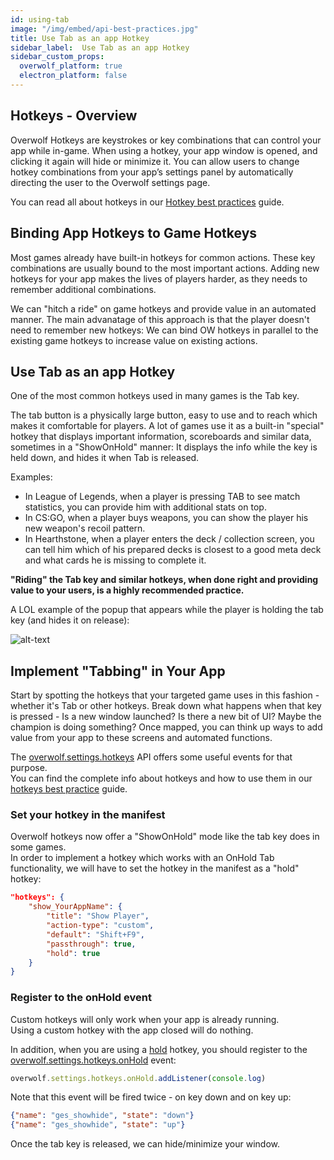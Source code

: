 ```yaml
---
id: using-tab
image: "/img/embed/api-best-practices.jpg"
title: Use Tab as an app Hotkey
sidebar_label:  Use Tab as an app Hotkey
sidebar_custom_props:
  overwolf_platform: true
  electron_platform: false
---
```


## Hotkeys - Overview

Overwolf Hotkeys are keystrokes or key combinations that can control your app while in-game. When using a hotkey, your app window is opened, and clicking it again will hide or minimize it. You can allow users to change hotkey combinations from your app’s settings panel by automatically directing the user to the Overwolf settings page.  

You can read all about hotkeys in our [Hotkey best practices](hotkeys-best-practices) guide.

## Binding App Hotkeys to Game Hotkeys

Most games already have built-in hotkeys for common actions. These key combinations are usually bound to the most important actions. Adding new hotkeys for your app makes the lives of players harder, as they needs to remember additional combinations.

We can "hitch a ride" on game hotkeys and provide value in an automated manner. The main advanatage of this approach is that the player doesn't need to remember new hotkeys: We can bind OW hotkeys in parallel to the existing game hotkeys to increase value on existing actions.

## Use Tab as an app Hotkey

One of the most common hotkeys used in many games is the Tab key.

The tab button is a physically large button, easy to use and to reach which makes it comfortable for players. A lot of games use it as a built-in "special" hotkey that displays important information, scoreboards and similar data, sometimes in a "ShowOnHold" manner: It displays the info while the key is held down, and hides it when Tab is released.  

Examples:

* In League of Legends, when a player is pressing TAB to see match statistics, you can provide him with additional stats on top.
* In CS:GO, when a player buys weapons, you can show the player his new weapon's recoil pattern.
* In Hearthstone, when a player enters the deck / collection screen, you can tell him which of his prepared decks is closest to a good meta deck and what cards he is missing to complete it.

**"Riding" the Tab key and similar hotkeys, when done right and providing value to your users, is a highly recommended practice.**

A LOL example of the popup that appears while the player is holding the tab key (and hides it on release):

![alt-text](/assets/tab-example-lol.gif)

## Implement "Tabbing" in Your App

Start by spotting the hotkeys that your targeted game uses in this fashion - whether it's Tab or other hotkeys. Break down what happens when that key is pressed - Is a new window launched? Is there a new bit of UI? Maybe the champion is doing something? Once mapped, you can think up ways to add value from your app to these screens and automated functions. 

The [overwolf.settings.hotkeys](/api/settings/hotkeys) API offers some useful events for that purpose.  
You can find the complete info about hotkeys and how to use them in our [hotkeys best practice](hotkeys-best-practices) guide.

### Set your hotkey in the manifest

Overwolf hotkeys now offer a "ShowOnHold" mode like the tab key does in some games.  
In order to implement a hotkey which works with an OnHold Tab functionality, we will have to set the hotkey in the manifest as a "hold" hotkey:

```json
"hotkeys": {
    "show_YourAppName": { 
        "title": "Show Player",
        "action-type": "custom",
        "default": "Shift+F9",
        "passthrough": true,
        "hold": true
    }
}
```

### Register to the onHold event

Custom hotkeys will only work when your app is already running.  
Using a custom hotkey with the app closed will do nothing.

In addition, when you are using a [hold](#hold-hotkeys) hotkey, you should register to the [overwolf.settings.hotkeys.onHold](/api/settings/hotkeys#onhold) event:

```js
overwolf.settings.hotkeys.onHold.addListener(console.log)
```

Note that this event will be fired twice - on key down and on key up:

```json
{"name": "ges_showhide", "state": "down"}
{"name": "ges_showhide", "state": "up"}
```

Once the tab key is released, we can hide/minimize your window.
